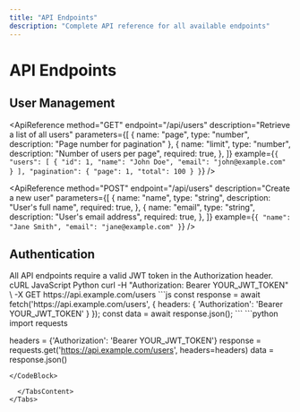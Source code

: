 ```yaml
---
title: "API Endpoints"
description: "Complete API reference for all available endpoints"
---
```


# API Endpoints

## User Management

<ApiReference
  method="GET"
  endpoint="/api/users"
  description="Retrieve a list of all users"
  parameters={[
    { name: "page", type: "number", description: "Page number for pagination" },
    {
      name: "limit",
      type: "number",
      description: "Number of users per page",
      required: true,
    },
  ]}
  example={`{
  "users": [
    {
      "id": 1,
      "name": "John Doe",
      "email": "john@example.com"
    }
  ],
  "pagination": {
    "page": 1,
    "total": 100
  }
}`}
/>

<ApiReference
  method="POST"
  endpoint="/api/users"
  description="Create a new user"
  parameters={[
    {
      name: "name",
      type: "string",
      description: "User's full name",
      required: true,
    },
    {
      name: "email",
      type: "string",
      description: "User's email address",
      required: true,
    },
  ]}
  example={`{
  "name": "Jane Smith",
  "email": "jane@example.com"
}`}
/>

## Authentication

<Alert type="warning" title="Authentication Required">
  All API endpoints require a valid JWT token in the Authorization header.
</Alert>

<Tabs defaultValue="curl" className="w-full">
  <TabsList>
    <TabsTrigger value="curl">cURL</TabsTrigger>
    <TabsTrigger value="javascript">JavaScript</TabsTrigger>
    <TabsTrigger value="python">Python</TabsTrigger>
  </TabsList>
  
  <TabsContent value="curl">
    <CodeBlock language="bash">
curl -H "Authorization: Bearer YOUR_JWT_TOKEN" \
     -X GET https://api.example.com/users
    </CodeBlock>
  </TabsContent>
  
  <TabsContent value="javascript">
    <CodeBlock language="javascript">
```js
const response = await fetch('https://api.example.com/users', {
  headers: {
    'Authorization': 'Bearer YOUR_JWT_TOKEN'
  }
});
const data = await response.json();
```
    </CodeBlock>
  </TabsContent>
  
  <TabsContent value="python">
    <CodeBlock language="python">
```python
import requests

headers = {'Authorization': 'Bearer YOUR_JWT_TOKEN'}
response = requests.get('https://api.example.com/users', headers=headers)
data = response.json()

```
</CodeBlock>

  </TabsContent>
</Tabs>
```

